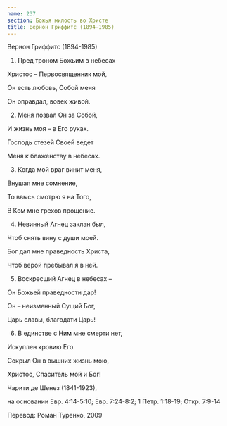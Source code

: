 ```yaml
---
name: 237
section: Божья милость во Христе
title: Вернон Гриффитс (1894-1985)
---
```

Вернон Гриффитс (1894-1985)


1. Пред троном Божьим в небесах

Христос – Первосвященник мой,

Он есть любовь, Собой меня

Он оправдал, вовек живой.


2. Меня позвал Он за Собой,

И жизнь моя – в Его руках.

Господь стезей Своей ведет

Меня к блаженству в небесах.


3. Когда мой враг винит меня,

Внушая мне сомнение,

То ввысь смотрю я на Того,

В Ком мне грехов прощение.


4. Невинный Агнец заклан был,

Чтоб снять вину с души моей.

Бог дал мне праведность Христа,

Чтоб верой пребывал я в ней.


5. Воскресший Агнец в небесах –

Он Божьей праведности дар!

Он – неизменный Сущий Бог,

Царь славы, благодати Царь!


6. В единстве с Ним мне смерти нет,

Искуплен кровию Его.

Сокрыл Он в вышних жизнь мою,

Христос, Спаситель мой и Бог!


Чарити де Шенез (1841-1923),

на основании Евр. 4:14-5:10; Евр. 7:24-8:2; 1 Петр. 1:18-19; Откр. 7:9-14

Перевод: Роман Туренко, 2009